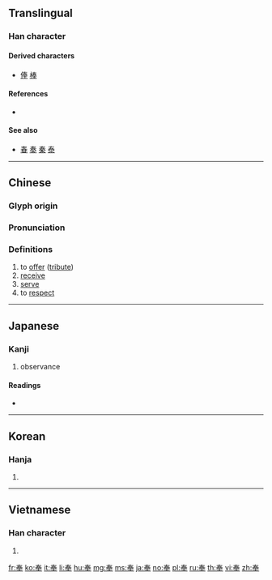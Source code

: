 {{character info/new}}
{{also|秦|奏|泰}}
==Translingual==

===Han character===
{{Han char|rn=37|rad=大|as=05|sn=8|four=50503|canj=QKQ}}

====Derived characters====
* [[俸]] [[棒]]

====References====
* {{Han ref|kx=0251.020|dkj=05894|dj=0511.020|hdz=10531.050|uh=5949|ud=22857|bh=A95E|bd=43358}}

====See also====
* {{l|mul|𡗗}} [[春]] [[奏]] [[秦]] [[泰]]<!-- Same top component -->

----

==Chinese==
{{zh-forms}}

===Glyph origin===
{{Han etym}}

===Pronunciation===
{{zh-pron
|m=fèng
|c=fung6
|mn=hōng
|mc=y
|oc=y
|ma=
|cat=v
}}

===Definitions===
{{zh-hanzi}}

# to [[offer]] ([[tribute]])
# [[receive]]
# [[serve]]
# to [[respect]]

----

==Japanese==

===Kanji===
{{ja-kanji|grade=c|rs=大05}}

# observance

====Readings====
* {{ja-readings|goon=[[ぶ]] (bu)|kanon=[[ほう]] (hō)|kun=[[たてまつる]] (tatematsuru)}}

----

==Korean==

===Hanja===
{{ko-hanja|hangeul=봉|rv=bong|mr=pong}}

# {{defn|lang=ko|sort=大05}}

----

==Vietnamese==

===Han character===
{{vi-hantu|[[phụng]], [[vụng]]|rs=大05}}

# {{defn|lang=vi|sort=大05}}

[[fr:奉]]
[[ko:奉]]
[[it:奉]]
[[li:奉]]
[[hu:奉]]
[[mg:奉]]
[[ms:奉]]
[[ja:奉]]
[[no:奉]]
[[pl:奉]]
[[ru:奉]]
[[th:奉]]
[[vi:奉]]
[[zh:奉]]